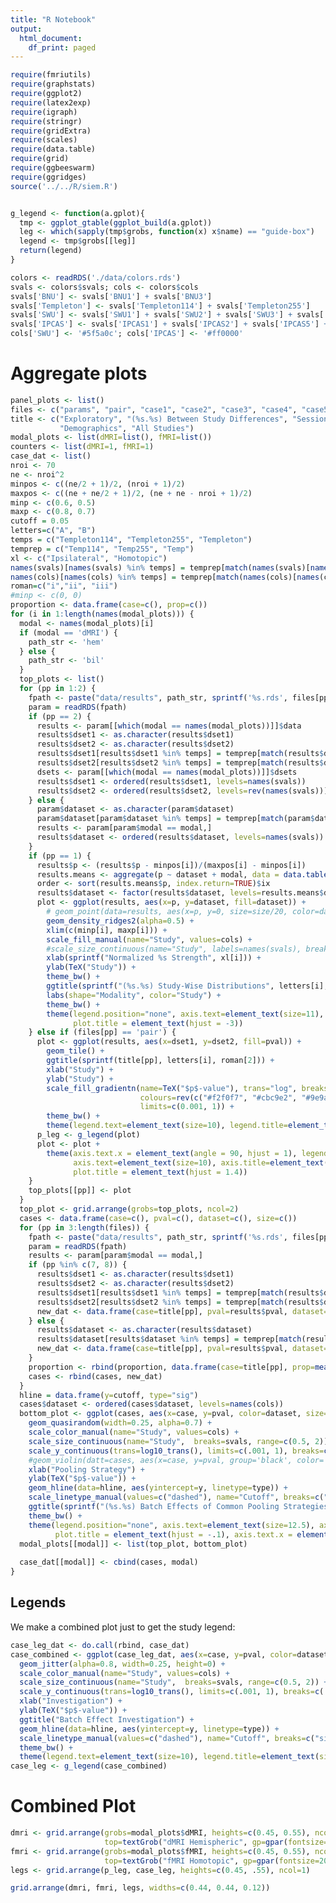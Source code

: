 ```yaml
---
title: "R Notebook"
output:
  html_document:
    df_print: paged
---
```


```r
require(fmriutils)
require(graphstats)
require(ggplot2)
require(latex2exp)
require(igraph)
require(stringr)
require(gridExtra)
require(scales)
require(data.table)
require(grid)
require(ggbeeswarm)
require(ggridges)
source('../../R/siem.R')


g_legend <- function(a.gplot){
  tmp <- ggplot_gtable(ggplot_build(a.gplot))
  leg <- which(sapply(tmp$grobs, function(x) x$name) == "guide-box")
  legend <- tmp$grobs[[leg]]
  return(legend)
}
```

```r
colors <- readRDS('./data/colors.rds')
svals <- colors$svals; cols <- colors$cols
svals['BNU'] <- svals['BNU1'] + svals['BNU3']
svals['Templeton'] <- svals['Templeton114'] + svals['Templeton255']
svals['SWU'] <- svals['SWU1'] + svals['SWU2'] + svals['SWU3'] + svals['SWU4']
svals['IPCAS'] <- svals['IPCAS1'] + svals['IPCAS2'] + svals['IPCAS5'] + svals['IPCAS6'] + svals['IPCAS8']
cols['SWU'] <- '#5f5a0c'; cols['IPCAS'] <- '#ff0000'
```
# Aggregate plots

```r
panel_plots <- list()
files <- c("params", "pair", "case1", "case2", "case3", "case4", "case5", "case6")
title <- c("Exploratory", "(%s.%s) Between Study Differences", "Sessions", "Individuals", "Sexes", "Sites",
           "Demographics", "All Studies")
modal_plots <- list(dMRI=list(), fMRI=list())
counters <- list(dMRI=1, fMRI=1)
case_dat <- list()
nroi <- 70
ne <- nroi^2
minpos <- c((ne/2 + 1)/2, (nroi + 1)/2)
maxpos <- c((ne + ne/2 + 1)/2, (ne + ne - nroi + 1)/2)
minp <- c(0.6, 0.5)
maxp <- c(0.8, 0.7)
cutoff = 0.05
letters=c("A", "B")
temps = c("Templeton114", "Templeton255", "Templeton")
temprep = c("Temp114", "Temp255", "Temp")
xl <- c("Ipsilateral", "Homotopic")
names(svals)[names(svals) %in% temps] = temprep[match(names(svals)[names(svals) %in% temps], temps)]
names(cols)[names(cols) %in% temps] = temprep[match(names(cols)[names(cols) %in% temps], temps)]
roman=c("i","ii", "iii")
#minp <- c(0, 0)
proportion <- data.frame(case=c(), prop=c())
for (i in 1:length(names(modal_plots))) {
  modal <- names(modal_plots)[i]
  if (modal == 'dMRI') {
    path_str <- 'hem'
  } else {
    path_str <- 'bil'
  }
  top_plots <- list()
  for (pp in 1:2) {
    fpath <- paste("data/results", path_str, sprintf('%s.rds', files[pp]), sep="_")
    param = readRDS(fpath)
    if (pp == 2) {
      results <- param[[which(modal == names(modal_plots))]]$data
      results$dset1 <- as.character(results$dset1)
      results$dset2 <- as.character(results$dset2)
      results$dset1[results$dset1 %in% temps] = temprep[match(results$dset1[results$dset1 %in% temps], temps)]
      results$dset2[results$dset2 %in% temps] = temprep[match(results$dset2[results$dset2 %in% temps], temps)]
      dsets <- param[[which(modal == names(modal_plots))]]$dsets
      results$dset1 <- ordered(results$dset1, levels=names(svals))
      results$dset2 <- ordered(results$dset2, levels=rev(names(svals)))
    } else {
      param$dataset <- as.character(param$dataset)
      param$dataset[param$dataset %in% temps] = temprep[match(param$dataset[param$dataset %in% temps], temps)]
      results <- param[param$modal == modal,]
      results$dataset <- ordered(results$dataset, levels=names(svals))
    }
    if (pp == 1) {
      results$p <- (results$p - minpos[i])/(maxpos[i] - minpos[i])
      results.means <- aggregate(p ~ dataset + modal, data = data.table(results), FUN = mean)
      order <- sort(results.means$p, index.return=TRUE)$ix
      results$dataset <- factor(results$dataset, levels=results.means$dataset[order], ordered=TRUE)
      plot <- ggplot(results, aes(x=p, y=dataset, fill=dataset)) +
        # geom_point(data=results, aes(x=p, y=0, size=size/20, color=dataset), alpha=0.8) +
        geom_density_ridges2(alpha=0.5) +
        xlim(c(minp[i], maxp[i])) +
        scale_fill_manual(name="Study", values=cols) +
        #scale_size_continuous(name="Study", labels=names(svals), breaks=svals) +
        xlab(sprintf("Normalized %s Strength", xl[i])) +
        ylab(TeX("Study")) +
        theme_bw() +
        ggtitle(sprintf("(%s.%s) Study-Wise Distributions", letters[i], roman[1])) +
        labs(shape="Modality", color="Study") +
        theme_bw() +
        theme(legend.position="none", axis.text=element_text(size=11), axis.title=element_text(size=13),
              plot.title = element_text(hjust = -3))
    } else if (files[pp] == 'pair') {
      plot <- ggplot(results, aes(x=dset1, y=dset2, fill=pval)) +
        geom_tile() +
        ggtitle(sprintf(title[pp], letters[i], roman[2])) +
        xlab("Study") +
        ylab("Study") +
        scale_fill_gradientn(name=TeX("$p$-value"), trans="log", breaks=c(0.001, 0.01, 0.1, 1),
                             colours=rev(c("#f2f0f7", "#cbc9e2", "#9e9ac8", "#6a51a3")),
                             limits=c(0.001, 1)) +
        theme_bw() +
        theme(legend.text=element_text(size=10), legend.title=element_text(size=14))
      p_leg <- g_legend(plot)
      plot <- plot +
        theme(axis.text.x = element_text(angle = 90, hjust = 1), legend.position="none",
              axis.text=element_text(size=10), axis.title=element_text(size=14),
              plot.title = element_text(hjust = 1.4))
    }
    top_plots[[pp]] <- plot
  }
  top_plot <- grid.arrange(grobs=top_plots, ncol=2)
  cases <- data.frame(case=c(), pval=c(), dataset=c(), size=c())
  for (pp in 3:length(files)) {
    fpath <- paste("data/results", path_str, sprintf('%s.rds', files[pp]), sep="_")
    param = readRDS(fpath)
    results <- param[param$modal == modal,]
    if (pp %in% c(7, 8)) {
      results$dset1 <- as.character(results$dset1)
      results$dset2 <- as.character(results$dset2)
      results$dset1[results$dset1 %in% temps] = temprep[match(results$dset1[results$dset1 %in% temps], temps)]
      results$dset2[results$dset2 %in% temps] = temprep[match(results$dset2[results$dset2 %in% temps], temps)]
      new_dat <- data.frame(case=title[pp], pval=results$pval, dataset=results$dset1, size=results$size)
    } else {
      results$dataset <- as.character(results$dataset)
      results$dataset[results$dataset %in% temps] = temprep[match(results$dataset[results$dataset %in% temps], temps)]
      new_dat <- data.frame(case=title[pp], pval=results$pval, dataset=results$dataset, size=results$size)
    }
    proportion <- rbind(proportion, data.frame(case=title[pp], prop=mean(results$pval < cutoff, na.rm=TRUE)))
    cases <- rbind(cases, new_dat)
  }
  hline = data.frame(y=cutoff, type="sig")
  cases$dataset <- ordered(cases$dataset, levels=names(cols))
  bottom_plot <- ggplot(cases, aes(x=case, y=pval, color=dataset, size=size), drop=FALSE) +
    geom_quasirandom(width=0.25, alpha=0.7) +
    scale_color_manual(name="Study", values=cols) +
    scale_size_continuous(name="Study",  breaks=svals, range=c(0.5, 2)) +
    scale_y_continuous(trans=log10_trans(), limits=c(.001, 1), breaks=c(.001, .01, .1, 1)) +
    #geom_violin(datt=cases, aes(x=case, y=pval, group='black', color='black')) +
    xlab("Pooling Strategy") +
    ylab(TeX("$p$-value")) +
    geom_hline(data=hline, aes(yintercept=y, linetype=type)) +
    scale_linetype_manual(values=c("dashed"), name="Cutoff", breaks=c("sig"), labels=lapply(c("$\\alpha = 0.05"), TeX)) +
    ggtitle(sprintf("(%s.%s) Batch Effects of Common Pooling Strategies", letters[i], roman[3])) +
    theme_bw() +
    theme(legend.position="none", axis.text=element_text(size=12.5), axis.title=element_text(size=14),
          plot.title = element_text(hjust = -.1), axis.text.x = element_text(size=12.5, angle=20, hjust=1))
  modal_plots[[modal]] <- list(top_plot, bottom_plot)
  
  case_dat[[modal]] <- cbind(cases, modal)
}
```

## Legends

We make a combined plot just to get the study legend:

```r
case_leg_dat <- do.call(rbind, case_dat)
case_combined <- ggplot(case_leg_dat, aes(x=case, y=pval, color=dataset, size=size)) +
  geom_jitter(alpha=0.8, width=0.25, height=0) +
  scale_color_manual(name="Study", values=cols) +
  scale_size_continuous(name="Study",  breaks=svals, range=c(0.5, 2)) +
  scale_y_continuous(trans=log10_trans(), limits=c(.001, 1), breaks=c(.001, .01, .1, 1)) +
  xlab("Investigation") +
  ylab(TeX("$p$-value")) +
  ggtitle("Batch Effect Investigation") +
  geom_hline(data=hline, aes(yintercept=y, linetype=type)) +
  scale_linetype_manual(values=c("dashed"), name="Cutoff", breaks=c("sig"), labels=lapply(c("$\\alpha = 0.05"), TeX)) +
  theme_bw() +
  theme(legend.text=element_text(size=10), legend.title=element_text(size=14))
case_leg <- g_legend(case_combined)
```


# Combined Plot

```r
dmri <- grid.arrange(grobs=modal_plots$dMRI, heights=c(0.45, 0.55), ncol=1,
                     top=textGrob("dMRI Hemispheric", gp=gpar(fontsize=20)))
fmri <- grid.arrange(grobs=modal_plots$fMRI, heights=c(0.45, 0.55), ncol=1,
                     top=textGrob("fMRI Homotopic", gp=gpar(fontsize=20)))
legs <- grid.arrange(p_leg, case_leg, heights=c(0.45, .55), ncol=1)
```

```r
grid.arrange(dmri, fmri, legs, widths=c(0.44, 0.44, 0.12))
```
